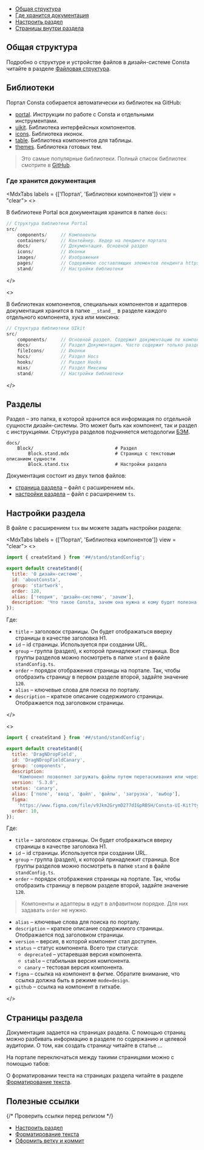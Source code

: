 
<MdxMenu>

- [Общая структура](#общая-структура)
- [Где хранится документация](#где-хранится-документация)
- [Настроить раздел](#настроить-раздел)
- [Страницы внутри раздела](#страницы-внутри-раздела)

</MdxMenu>

## Общая структура

<MdxImage src={structure} />

Подробно о структуре и устройстве файлов в дизайн-системе Consta читайте в разделе [Файловая структура](##LIBS.LIB.STAND/lib:portal/stand:portal-filestructure).

## Библиотеки

Портал Consta собирается автоматически из библиотек на GitHub:

- [portal](https://github.com/consta-design-system/portal). Инструкции по работе с Consta и отдельными инструментами.
- [uikit](https://github.com/consta-design-system/uikit). Библиотека интерфейсных компонентов.
- [icons](https://github.com/consta-design-system/icons). Библиотека иконок.
- [table](https://github.com/consta-design-system/table). Библиотека компонентов для таблицы.
- [themes](https://github.com/consta-design-system/themes). Библиотека готовых тем.

> Это самые популярные библиотеки. Полный список библиотек смотрите в [GitHub](https://github.com/orgs/consta-design-system/repositories?type=all).

### Где хранится документация

<MdxTabs labels = {['Портал', 'Библиотеки компонентов']} view = "clear">
<>

В библиотеке Portal вся документация хранится в папке `docs`:

```jsx
// Структура библиотеки Portal
src/
	components/     // Компоненты
	containers/     // Контейнер. Хедер на лендинге портала
	docs/           // Документация. Основной раздел
	icons/          // Иконки
	images/         // Изображения
	pages/          // Содержимое составляющих элементов лендинга https://consta.design/
	stand/          // Настройки библиотеки
```

</>

<>

В библиотеках компонентов, специальных компонентов и адаптеров документация хранится в папке `__stand__` в разделе каждого отдельного компонента, хука или миксина:

```jsx
// Структура библиотеки UIkit
src/
	components/     // Основной раздел. Содержит документацию по компонентам UIkit
	docs/           // Раздел Документация. Часто содержит только раздел Быстрый старт.
	fileIcons/      // Иконки
	hocs/           // Раздел Hocs
	hooks/          // Раздел Hooks
	mixs/           // Раздел Миксины
	stand/          // Настройки библиотеки
```

</>
</MdxTabs>

## Разделы

Раздел – это папка, в которой хранится вся информация по отдельной сущности дизайн-системы. Это может быть как компонент, так и раздел с инструкциями. Структура разделов подчиняется методологии [БЭМ](##LIBS.LIB.STAND/lib:portal/stand:contributers-componentguide).

```rsx
docs/
    Block/                              # Раздел
        Block.stand.mdx                 # Страница с текстовым описанием сущности
        Block.stand.tsx                 # Настройки раздела
```

Документация состоит из двух типов файлов:

- [страница раздела](#страницы-раздела) – файл с расширением `mdx`.
- [настройки раздела](#настройки-раздела) – файл с расширением `ts`.

## Настройки раздела

В файле с раcширением `tsx` вы можете задать настройки раздела:

<MdxTabs labels = {['Портал', 'Библиотека компонентов']} view = "clear">
<>

```jsx
import { createStand } from '##/stand/standConfig';

export default createStand({
  title: 'О дизайн-системе',
  id: 'aboutConsta',
  group: 'startwork',
  order: 120,
  alias: ['теория', 'дизайн-система', 'зачем'],
  description: 'Что такое Consta, зачем она нужна и кому будет полезна',
});
```

Где:

- `title` – заголовок страницы. Он будет отображаться вверху страницы в качестве заголовка H1.
- `id` – id страницы. Используется при создании URL.
- `group` – группа (раздел), к которой принадлежит страница. Все группы разделов можно посмотреть в папке `stand` в файле `standConfig.ts`.
- `order` – порядок отображения страницы на портале. Так, чтобы отобразить страницу в первом разделе второй, задайте значение `120`.
- `alias` – ключевые слова для поиска по порталу.
- `description` – краткое описание содержимого страницы. Отображается под заголовком страницы.

</>

<>

```jsx
import { createStand } from '##/stand/standConfig';

export default createStand({
  title: 'DragNDropField',
  id: 'DragNDropFieldCanary',
  group: 'components',
  description:
    'Компонент позволяет загружать файлы путем перетаскивания или через диалоговое окно',
  version: '5.3.0',
  status: 'canary',
  alias: ['поле', 'ввод', 'файл', 'файлы', 'загрузка', 'выбор'],
  figma:
    'https://www.figma.com/file/v9Jkm2GrymD277dIGpRBSH/Consta-UI-Kit?type=design&node-id=32774-0&mode=design',
  order: 10,
});
```

Где:

- `title` – заголовок страницы. Он будет отображаться вверху страницы в качестве заголовка H1.
- `id` – id страницы. Используется при создании URL.
- `group` – группа (раздел), к которой принадлежит страница. Все группы разделов можно посмотреть в папке `stand` в файле `standConfig.ts`.
- `order` – порядок отображения страницы на портале. Так, чтобы отобразить страницу в первом разделе второй, задайте значение `120`.

> Компоненты и адаптеры в идут в алфавитном порядке. Для них задавать `order` не нужно.

- `alias` – ключевые слова для поиска по порталу.
- `description` – краткое описание содержимого страницы. Отображается под заголовком страницы.
- `version` – версия, в которой компонент стал доступен.
- `status` – статус компонента. Всего три статуса:
  - `deprecated` – устаревшая версия компонента.
  - `stable` – стабильная версия компонента.
  - `canary` – тестовая версия компонента.
- `figma` – ссылка на компонент в фигме. Обратите внимание, что ссылка должна быть в режиме `mode=design`.
- `github` – ссылка на компонент в гитхабе.

</>
</MdxTabs>

## Страницы раздела

Документация задается на страницах раздела. С помощью страниц можно разбивать информацию в разделе по содержанию и целевой аудитории. О том, как создать страницу читайте в статье ...

На портале переключаться между такими страницами можно с помощью табов:

<MdxImage src={tabs} />

О форматировании текста на страницах раздела читайте в разделе [Форматирование текста](##LIBS.LIB.STAND/lib:portal/stand:portal-formatting-rules).

## Полезные ссылки

{/* Проверить ссылки перед релизом */}

- [Настроить раздел](##LIBS.LIB.STAND/lib:portal/stand:portal-formatting-rules)
- [Форматирование текста](##LIBS.LIB.STAND/lib:portal/stand:portal-formatting-rules)
- [Оформить ветку и коммит](##LIBS.LIB.STAND/lib:portal/stand:portal-formatting-rules)
